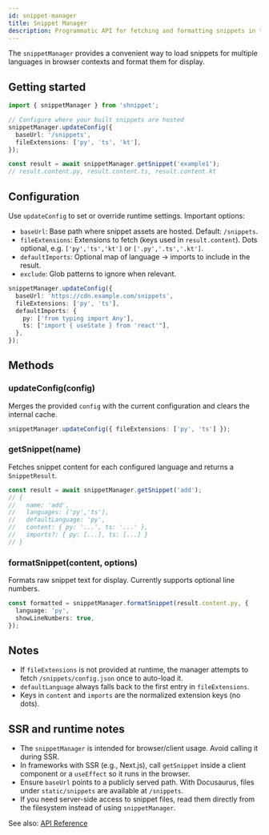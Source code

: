 ```yaml
---
id: snippet-manager
title: Snippet Manager
description: Programmatic API for fetching and formatting snippets in the browser.
---
```


The `snippetManager` provides a convenient way to load snippets for multiple languages in browser contexts and format them for display.

## Getting started

```ts
import { snippetManager } from 'shnippet';

// Configure where your built snippets are hosted
snippetManager.updateConfig({
  baseUrl: '/snippets',
  fileExtensions: ['py', 'ts', 'kt'],
});

const result = await snippetManager.getSnippet('example1');
// result.content.py, result.content.ts, result.content.kt
```

## Configuration

Use `updateConfig` to set or override runtime settings. Important options:

- `baseUrl`: Base path where snippet assets are hosted. Default: `/snippets`.
- `fileExtensions`: Extensions to fetch (keys used in `result.content`). Dots optional, e.g. `['py','ts','kt']` or `['.py','.ts','.kt']`.
- `defaultImports`: Optional map of language → imports to include in the result.
- `exclude`: Glob patterns to ignore when relevant.

```ts
snippetManager.updateConfig({
  baseUrl: 'https://cdn.example.com/snippets',
  fileExtensions: ['py', 'ts'],
  defaultImports: {
    py: ['from typing import Any'],
    ts: ["import { useState } from 'react'"],
  },
});
```

## Methods

### updateConfig(config)
Merges the provided `config` with the current configuration and clears the internal cache.

```ts
snippetManager.updateConfig({ fileExtensions: ['py', 'ts'] });
```

### getSnippet(name)
Fetches snippet content for each configured language and returns a `SnippetResult`.

```ts
const result = await snippetManager.getSnippet('add');
// {
//   name: 'add',
//   languages: ['py','ts'],
//   defaultLanguage: 'py',
//   content: { py: '...', ts: '...' },
//   imports?: { py: [...], ts: [...] }
// }
```

### formatSnippet(content, options)
Formats raw snippet text for display. Currently supports optional line numbers.

```ts
const formatted = snippetManager.formatSnippet(result.content.py, {
  language: 'py',
  showLineNumbers: true,
});
```

## Notes

- If `fileExtensions` is not provided at runtime, the manager attempts to fetch `/snippets/config.json` once to auto-load it.
- `defaultLanguage` always falls back to the first entry in `fileExtensions`.
- Keys in `content` and `imports` are the normalized extension keys (no dots).

## SSR and runtime notes

- The `snippetManager` is intended for browser/client usage. Avoid calling it during SSR.
- In frameworks with SSR (e.g., Next.js), call `getSnippet` inside a client component or a `useEffect` so it runs in the browser.
- Ensure `baseUrl` points to a publicly served path. With Docusaurus, files under `static/snippets` are available at `/snippets`.
- If you need server-side access to snippet files, read them directly from the filesystem instead of using `snippetManager`.

See also: [API Reference](./api.md)


